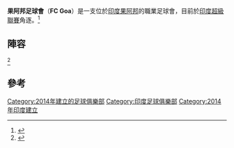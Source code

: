 {{Infobox football club
| clubname  = 果阿邦
| image     = FC Goa.svg
| image_size = 180px
| fullname  = Football Club ''de'' Goa
| nickname  = Força Goa
| short name = FCG
| colours   = {{color box|Blue}} Dark Blue  {{color box|#ff8000}} [[Orange_(colour)|Orange]]
| motto     = Believe, Strike, Inspire
| founded   = {{Start date and age|df=yes|2014|8|26}}
| ground    = [[果阿邦|果阿邦]][[法托達體育場|法托達體育場]]
| capacity  = 19,800<ref>{{cite web|url= http://timesofindia.com/city/goa/FC-Goa-double-ticket-prices-for-semis/articleshow/45462525.cms|title= FC-Goa-double-ticket-prices-for-semis|date= 11 December 2014|access-date= 2015-07-25|archive-date= 2020-06-13|archive-url= https://web.archive.org/web/20200613094748/https://timesofindia.indiatimes.com/city/goa/FC-Goa-double-ticket-prices-for-semis/articleshow/45462525.cms|dead-url= no}}</ref>
| owner     = [[FC_Goa#Ownership|Goan FC Pvt. Ltd.]]
| chrtitle  = 主席
| chairman  = Dattaraj Salgaocar<ref>{{cite web|url=http://timesofindia.com/city/goa/Club-objects-to-name-of-FC-Goa-in-ISL/articleshow/42286166.cms}}</ref>
| manager   = {{le|Juan Ferrando}}
| league    = [[印度超級聯賽|印度超級聯賽]]
| season    = 2020–21
| position  = 印度超，第 4 位
| pattern_la1  = _fcgoa1415h
| pattern_b1   = _fcgoa1415h
| pattern_ra1  = _fcgoa1415h
| pattern_sh1  = _fcgoa1415h
| pattern_so1  = _color_3_stripes_orange
| leftarm1     = 0040FF
| body1        = 0040FF
| rightarm1    = 0040FF
| shorts1      = 0040FF
| socks1       = 0040FF
| pattern_la2  = _fcgoa1415a
| pattern_b2   = _fcgoa1415a
| pattern_ra2  = _fcgoa1415a
| pattern_sh2  = _fcgoa1415a
| pattern_so2  = _color_3_stripes_blue
| leftarm2     = ffffff
| body2        = ffffff
| rightarm2    = ffffff
| shorts2      = ffffff
| socks2       = ffffff
| website      = http://www.indiansuperleague.com/fc-goa/
| TV Channel   = FC Goa TV
| Magazine     = Forca Goa
}}

'''果阿邦足球會'''（'''FC Goa'''）是一支位於[[印度|印度]][[果阿邦|果阿邦]]的職業足球會，目前於[[印度超級聯賽|印度超級聯賽]]角逐。<ref name="Cities Announced">{{cite web|last=Basu|first=Saumyajit|title=Stars embrace soccer through Indian Super League|url=http://timesofindia.indiatimes.com/sports/football/indian-super-league/top-stories/Stars-embrace-soccer-through-Indian-Super-League/articleshow/33712666.cms#write|work=Times of India|accessdate=22 April 2014|archive-date=2014-06-09|archive-url=https://web.archive.org/web/20140609215152/http://timesofindia.indiatimes.com/sports/football/indian-super-league/top-stories/Stars-embrace-soccer-through-Indian-Super-League/articleshow/33712666.cms#write|dead-url=no}}</ref>

==陣容==

{{updated|2015年7月18日}}<ref name=Squad>{{cite web
| title = Squad
| url = http://www.indiansuperleague.com/fc-goa/squad
| publisher = Indian Super League
| accessdate = 19 June 2015
| archive-date = 2017-10-28
| archive-url = https://web.archive.org/web/20171028080237/http://www.indiansuperleague.com/fc-goa/squad
| dead-url = no
}}</ref>
{{Fs start}}
<!-- Any changes not listed on http://www.indiansuperleague.com/fc-goa/squad will be removed
All edits must meet Wikipedia's verifiability policy-->
{{Fs player|no=|nat=Brazil|pos=GK|name=[[Elinton_Andrade|Elinton Andrade]]}}
{{Fs player|no=|nat=IND|pos=GK|name=[[Laxmikant_Kattimani|Laxmikant Kattimani]]}}
{{Fs player|no=|nat=IND|pos=DF|name=[[Keenan_Almeida|Keenan Almeida]]}}
{{Fs player|no=|nat= MTQ|pos=DF|name=[[Grégory_Arnolin|Grégory Arnolin]]|natvar=local}}
{{Fs player|no=|nat=India|pos=DF|name=[[Nicolau_Colaco|Nicolau Colaco]]}}
{{Fs player|no=|nat=IND|pos=DF|name=[[Narayan_Das_(footballer)|Narayan Das]]}}
{{Fs player|no=|nat=IND|pos=DF|name=[[Raju_Gaikwad|Raju Gaikwad]]}}
{{Fs player|no=|nat=Brazil|pos=DF|name=[[盧斯奧|盧斯奧]]}}
{{Fs player|no=|nat=IND|pos=DF|name=[[Debabrata_Roy|Debabrata Roy]]}}
{{Fs player|no=|nat=IND|pos=MF|name=[[Mandar_Rao_Desai|Mandar Rao Desai]]}}
{{Fs mid}}
{{Fs player|no=|nat=IND|pos=MF|name=[[Denson_Devadas|Denson Devadas]]}}
{{Fs player|no=|nat=IND|pos=MF|name=[[Romeo_Fernandes|Romeo Fernandes]]}}
{{Fs player|no=|nat=IND|pos=MF|name=[[Pronay_Halder|Pronay Halder]]}}
{{Fs player|no=|nat=ESP|pos=MF|name=[[Jofre|Jofre]]}}
{{Fs player|no=|nat=IND|pos=MF|name=[[Bikramjit_Singh|Bikramjit Singh]]}}
{{Fs player|no=|nat=IND|pos=FW|name=[[Joaquim_Abranches|Joaquim Abranches]]}}
{{Fs player|no=|nat=India|pos=FW|name=[[Victorino_Fernandes|Victorino Fernandes]]}}
{{Fs player|no=|nat=India|pos=FW|name=[[Thongkhosiem_Haokip|Thongkhosiem Haokip]]}}
{{Fs player|no=|nat=Brazil|pos=FW|name=[[連拿度·達·告魯斯·奧利華拉|連拿度·達·告魯斯·奧利華拉]]}}
{{Fs player|no=|nat=IND|pos=FW|name=[[Chinadorai_Sabeeth|Chinadorai Sabeeth]]}}
{{Fs player|no=|nat=Brazil|pos=FW|name=[[Victor_Simões|Victor Simões]]}}
{{Fs end}}

==參考==
{{Reflist}}

[[Category:2014年建立的足球俱樂部|Category:2014年建立的足球俱樂部]]
[[Category:印度足球俱樂部|Category:印度足球俱樂部]]
[[Category:2014年印度建立|Category:2014年印度建立]]